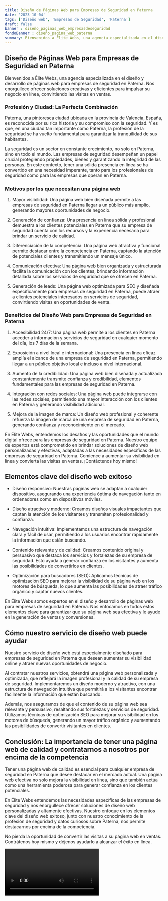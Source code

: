 ```yaml
---
title: Diseño de Páginas Web para Empresas de Seguridad en Paterna
date: '2023-10-04'
tags: ['Diseño web', 'Empresas de Seguridad', 'Paterna']
draft: false
banner : diseño_paginas_web_empresasdeseguridad
fondoBanner : diseño_pagina_web_paterna
summary: Bienvenidos a Élite Webs, una agencia especializada en el diseño y desarrollo de páginas web para empresas de seguridad en Paterna. Nos enorgullece ofrecer soluciones creativas y eficientes para impulsar su negocio en línea, convirtiendo las visitas en ventas.
---
```


## **Diseño de Páginas Web para Empresas de Seguridad en Paterna**

Bienvenidos a Élite Webs, una agencia especializada en el diseño y desarrollo de páginas web para empresas de seguridad en Paterna. Nos enorgullece ofrecer soluciones creativas y eficientes para impulsar su negocio en línea, convirtiendo las visitas en ventas.

### **Profesión y Ciudad: La Perfecta Combinación**

Paterna, una pintoresca ciudad ubicada en la provincia de Valencia, España, es reconocida por su rica historia y su compromiso con la seguridad. Y es que, en una ciudad tan importante como Paterna, la profesión de la seguridad se ha vuelto fundamental para garantizar la tranquilidad de sus habitantes.

La seguridad es un sector en constante crecimiento, no solo en Paterna, sino en todo el mundo. Las empresas de seguridad desempeñan un papel crucial protegiendo propiedades, bienes y garantizando la integridad de las personas. En este contexto, tener una sólida presencia en línea se ha convertido en una necesidad imperante, tanto para los profesionales de seguridad como para las empresas que operan en Paterna.

### **Motivos por los que necesitan una página web**

1. Mayor visibilidad: Una página web bien diseñada permite a las empresas de seguridad en Paterna llegar a un público más amplio, generando mayores oportunidades de negocio.

2. Generación de confianza: Una presencia en línea sólida y profesional demuestra a los clientes potenciales en Paterna que su empresa de seguridad cuenta con los recursos y la experiencia necesaria para brindar un servicio de calidad.

3. Diferenciación de la competencia: Una página web atractiva y funcional permite destacar entre la competencia en Paterna, captando la atención de potenciales clientes y transmitiendo un mensaje único.

4. Comunicación efectiva: Una página web bien organizada y estructurada facilita la comunicación con los clientes, brindando información detallada sobre los servicios de seguridad que se ofrecen en Paterna.

5. Generación de leads: Una página web optimizada para SEO y diseñada específicamente para empresas de seguridad en Paterna, puede atraer a clientes potenciales interesados en servicios de seguridad, convirtiendo visitas en oportunidades de venta.

### **Beneficios del Diseño Web para Empresas de Seguridad en Paterna**

1. Accesibilidad 24/7: Una página web permite a los clientes en Paterna acceder a información y servicios de seguridad en cualquier momento del día, los 7 días de la semana.

2. Exposición a nivel local e internacional: Una presencia en línea eficaz amplía el alcance de una empresa de seguridad en Paterna, permitiendo llegar a un público objetivo local e incluso a nivel internacional.

3. Aumento de la credibilidad: Una página web bien diseñada y actualizada constantemente transmite confianza y credibilidad, elementos fundamentales para las empresas de seguridad en Paterna.

4. Integración con redes sociales: Una página web puede integrarse con las redes sociales, permitiendo una mayor interacción con los clientes en Paterna y generando visibilidad adicional.

5. Mejora de la imagen de marca: Un diseño web profesional y coherente refuerza la imagen de marca de una empresa de seguridad en Paterna, generando confianza y reconocimiento en el mercado.

En Élite Webs, entendemos los desafíos y las oportunidades que el mundo digital ofrece para las empresas de seguridad en Paterna. Nuestro equipo de expertos está comprometido en brindar soluciones de diseño web personalizadas y efectivas, adaptadas a las necesidades específicas de las empresas de seguridad en Paterna. Comience a aumentar su visibilidad en línea y convierta las visitas en ventas. ¡Contáctenos hoy mismo!

<GifSeo />

<Cta />

## Elementos clave del diseño web exitoso

- Diseño responsivo: Nuestras páginas web se adaptan a cualquier dispositivo, asegurando una experiencia óptima de navegación tanto en ordenadores como en dispositivos móviles.

- Diseño atractivo y moderno: Creamos diseños visuales impactantes que captan la atención de los visitantes y transmiten profesionalidad y confianza.

- Navegación intuitiva: Implementamos una estructura de navegación clara y fácil de usar, permitiendo a los usuarios encontrar rápidamente la información que están buscando.

- Contenido relevante y de calidad: Creamos contenido original y persuasivo que destaca los servicios y fortalezas de su empresa de seguridad. Esto ayuda a generar confianza en los visitantes y aumenta las posibilidades de convertirlos en clientes.

- Optimización para buscadores (SEO): Aplicamos técnicas de optimización SEO para mejorar la visibilidad de su página web en los motores de búsqueda, lo que aumenta las posibilidades de atraer tráfico orgánico y captar nuevos clientes.

En Élite Webs somos expertos en el diseño y desarrollo de páginas web para empresas de seguridad en Paterna. Nos enfocamos en todos estos elementos clave para garantizar que su página web sea efectiva y le ayude en la generación de ventas y conversiones.

## Cómo nuestro servicio de diseño web puede ayudar

Nuestro servicio de diseño web está especialmente diseñado para empresas de seguridad en Paterna que desean aumentar su visibilidad online y atraer nuevas oportunidades de negocio.

Al contratar nuestros servicios, obtendrá una página web personalizada y optimizada, que reflejará la imagen profesional y la calidad de su empresa de seguridad. Implementaremos un diseño moderno y atractivo, con una estructura de navegación intuitiva que permitirá a los visitantes encontrar fácilmente la información que están buscando.

Además, nos aseguramos de que el contenido de su página web sea relevante y persuasivo, resaltando sus fortalezas y servicios de seguridad. Utilizamos técnicas de optimización SEO para mejorar su visibilidad en los motores de búsqueda, generando un mayor tráfico orgánico y aumentando las posibilidades de convertir visitantes en clientes.

## Conclusión: La importancia de tener una página web de calidad y contratarnos a nosotros por encima de la competencia

Tener una página web de calidad es esencial para cualquier empresa de seguridad en Paterna que desee destacar en el mercado actual. Una página web efectiva no solo mejora la visibilidad en línea, sino que también actúa como una herramienta poderosa para generar confianza en los clientes potenciales. 

En Élite Webs entendemos las necesidades específicas de las empresas de seguridad y nos enorgullece ofrecer soluciones de diseño web personalizadas y altamente efectivas. Nuestro enfoque en los elementos clave del diseño web exitoso, junto con nuestro conocimiento de la profesión de seguridad y datos curiosos sobre Paterna, nos permite destacarnos por encima de la competencia.

No pierda la oportunidad de convertir las visitas a su página web en ventas. Contrátenos hoy mismo y déjenos ayudarlo a alcanzar el éxito en línea.

<Video />

<CtaBot job='Empresas de Seguridad' city='Paterna'/>

<Gmaps query='Paterna+españa+maps' />
